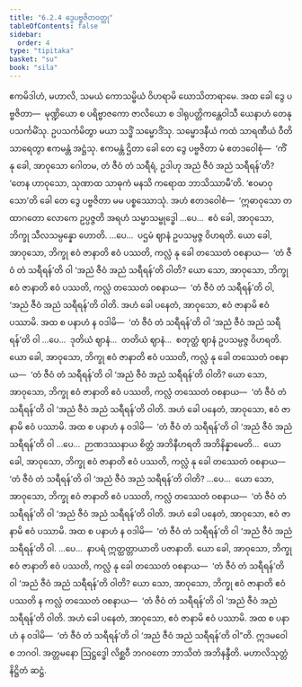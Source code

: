 ```yaml
---
title: "6.2.4 ဒွေပဗ္ဗဇိတဝတ္ထု"
tableOfContents: false
sidebar:
  order: 4
type: "tipitaka"
basket: "su"
book: "sila"
---
```



<DynamicBreadcrumb />

<Division number="376" book="sila" e="ch" v="6" p="149">

<Paragraph number="618" book="sila">
ဧကမိဒါဟံ, မဟာလိ, သမယံ ကောသမ္ဗိယံ ဝိဟရာမိ ဃောသိတာရာမေ. အထ ခေါ ဒွေ ပဗ္ဗဇိတာ—  မုဏ္ဍိယော စ ပရိဗ္ဗာဇကော ဇာလိယော စ ဒါရုပတ္တိကန္တေဝါသီ ယေနာဟံ တေနုပသင်္ကမိံသု. ဥပသင်္ကမိတွာ မယာ သဒ္ဓိံ သမ္မောဒိံသု. သမ္မောဒနီယံ ကထံ သာရဏီယံ ဝီတိသာရေတွာ ဧကမန္တံ အဋ္ဌံသု. ဧကမန္တံ ဌိတာ ခေါ တေ ဒွေ ပဗ္ဗဇိတာ မံ ဧတဒဝေါစုံ—  ‘ကိံ နု ခေါ, အာဝုသော ဂေါတမ, တံ ဇီဝံ တံ သရီရံ, ဥဒါဟု အညံ ဇီဝံ အညံ သရီရန်’တိ?
</Paragraph>

</Division>
<Division number="377" book="sila" e="ch" v="6" p="149">

<Paragraph number="619" book="sila">
‘တေန ဟာဝုသော, သုဏာထ သာဓုကံ မနသိ ကရောထ ဘာသိဿာမီ’တိ. ‘ဧဝမာဝုသော’တိ ခေါ တေ ဒွေ ပဗ္ဗဇိတာ မမ ပစ္စဿောသုံ. အဟံ ဧတဒဝေါစံ—  ‘ဣဓာဝုသော တထာဂတော လောကေ ဥပ္ပဇ္ဇတိ အရဟံ သမ္မာသမ္ဗုဒ္ဓေါ …ပေ…  ဧဝံ ခေါ, အာဝုသော, ဘိက္ခု သီလသမ္ပန္နော ဟောတိ.
</Paragraph>

<Paragraph number="620" book="sila">
…ပေ…  ပဌမံ ဈာနံ ဥပသမ္ပဇ္ဇ ဝိဟရတိ. ယော ခေါ, အာဝုသော, ဘိက္ခု ဧဝံ ဇာနာတိ ဧဝံ ပဿတိ, ကလ္လံ နု ခေါ တဿေတံ ဝစနာယ—  ‘တံ ဇီဝံ တံ သရီရန်’တိ ဝါ ‘အညံ ဇီဝံ အညံ သရီရန်’တိ ဝါတိ? ယော သော, အာဝုသော, ဘိက္ခု ဧဝံ ဇာနာတိ ဧဝံ ပဿတိ, ကလ္လံ တဿေတံ ဝစနာယ—  ‘တံ ဇီဝံ တံ သရီရန်’တိ ဝါ, ‘အညံ ဇီဝံ အညံ သရီရန်’တိ ဝါတိ. အဟံ ခေါ ပနေတံ, အာဝုသော, ဧဝံ ဇာနာမိ ဧဝံ ပဿာမိ. အထ စ ပနာဟံ န ဝဒါမိ—  ‘တံ ဇီဝံ တံ သရီရန်’တိ ဝါ ‘အညံ ဇီဝံ အညံ သရီရန်’တိ ဝါ …ပေ…  ဒုတိယံ ဈာနံ…  တတိယံ ဈာနံ…  စတုတ္ထံ ဈာနံ ဥပသမ္ပဇ္ဇ ဝိဟရတိ. ယော ခေါ, အာဝုသော, ဘိက္ခု ဧဝံ ဇာနာတိ ဧဝံ ပဿတိ, ကလ္လံ နု ခေါ တဿေတံ ဝစနာယ—  ‘တံ ဇီဝံ တံ သရီရန်’တိ ဝါ ‘အညံ ဇီဝံ အညံ သရီရန်’တိ ဝါတိ? ယော သော, အာဝုသော, ဘိက္ခု ဧဝံ ဇာနာတိ ဧဝံ ပဿတိ, ကလ္လံ တဿေတံ ဝစနာယ—  ‘တံ ဇီဝံ တံ သရီရန်’တိ ဝါ ‘အညံ ဇီဝံ အညံ သရီရန်’တိ ဝါတိ. အဟံ ခေါ ပနေတံ, အာဝုသော, ဧဝံ ဇာနာမိ ဧဝံ ပဿာမိ. အထ စ ပနာဟံ န ဝဒါမိ—  ‘တံ ဇီဝံ တံ သရီရန်’တိ ဝါ ‘အညံ ဇီဝံ အညံ သရီရန်’တိ ဝါ …ပေ…  ဉာဏဒဿနာယ စိတ္တံ အဘိနီဟရတိ အဘိနိန္နာမေတိ…  ယော ခေါ, အာဝုသော, ဘိက္ခု ဧဝံ ဇာနာတိ ဧဝံ ပဿတိ, ကလ္လံ နု ခေါ တဿေတံ ဝစနာယ—  ‘တံ ဇီဝံ တံ သရီရန်’တိ ဝါ ‘အညံ ဇီဝံ အညံ သရီရန်’တိ ဝါတိ? …ပေ…  ယော သော, အာဝုသော, ဘိက္ခု ဧဝံ ဇာနာတိ ဧဝံ ပဿတိ, ကလ္လံ တဿေတံ ဝစနာယ—  ‘တံ ဇီဝံ တံ သရီရန်’တိ ဝါ ‘အညံ ဇီဝံ အညံ သရီရန်’တိ ဝါတိ. အဟံ ခေါ ပနေတံ, အာဝုသော, ဧဝံ ဇာနာမိ ဧဝံ ပဿာမိ. အထ စ ပနာဟံ န ဝဒါမိ—  ‘တံ ဇီဝံ တံ သရီရန်’တိ ဝါ ‘အညံ ဇီဝံ အညံ သရီရန်’တိ ဝါ.
</Paragraph>

<Paragraph number="621" book="sila">
…ပေ…  နာပရံ ဣတ္ထတ္တာယာတိ ပဇာနာတိ. ယော ခေါ, အာဝုသော, ဘိက္ခု ဧဝံ ဇာနာတိ ဧဝံ ပဿတိ, ကလ္လံ နု ခေါ တဿေတံ ဝစနာယ—  ‘တံ ဇီဝံ တံ သရီရန်’တိ ဝါ ‘အညံ ဇီဝံ အညံ သရီရန်’တိ ဝါတိ? ယော သော, အာဝုသော, ဘိက္ခု ဧဝံ ဇာနာတိ ဧဝံ ပဿတိ န ကလ္လံ တဿေတံ ဝစနာယ—  ‘တံ ဇီဝံ တံ သရီရန်’တိ ဝါ ‘အညံ ဇီဝံ အညံ သရီရန်’တိ ဝါတိ. အဟံ ခေါ ပနေတံ, အာဝုသော, ဧဝံ ဇာနာမိ ဧဝံ ပဿာမိ. အထ စ ပနာဟံ န ဝဒါမိ—  ‘တံ ဇီဝံ တံ သရီရန်’တိ ဝါ ‘အညံ ဇီဝံ အညံ သရီရန်’တိ ဝါ”တိ.
</Paragraph>

<Paragraph number="622" book="sila">
ဣဒမဝေါစ ဘဂဝါ. အတ္တမနော ဩဋ္ဌဒ္ဓေါ လိစ္ဆဝီ ဘဂဝတော ဘာသိတံ အဘိနန္ဒီတိ.

</Paragraph>
</Division>

<Paragraph number="623" type="center" book="sila">
မဟာလိသုတ္တံ နိဋ္ဌိတံ ဆဋ္ဌံ.
</Paragraph>